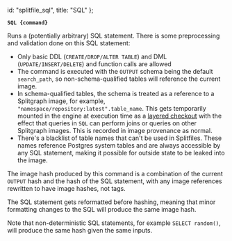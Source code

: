  id: "splitfile_sql",
  title: "SQL"
};

**`SQL {command}`**

Runs a (potentially arbitrary) SQL statement. There is some preprocessing and validation done
on this SQL statement:

  * Only basic DDL (`CREATE/DROP/ALTER TABLE`) and DML (`UPDATE/INSERT/DELETE`) and function
    calls are allowed
  * The command is executed with the `OUTPUT` schema being the default `search_path`, so
    non-schema-qualified tables will reference the current image.
  * In schema-qualified tables, the schema is treated as a reference to a Splitgraph image,
    for example, `"namespace/repository:latest".table_name`. This gets temporarily mounted
    in the engine at execution time as a [layered checkout](../large_datasets/layered_querying)
    with the effect that queries in `SQL` can perform joins or queries on other Splitgraph images.
    This is recorded in image provenance as normal.
  * There's a blacklist of table names that can't be used in Splitfiles. These names reference
    Postgres system tables and are always accessible by any SQL statement, making it possible
    for outside state to be leaked into the image.

The image hash produced by this command is a combination of the current
`OUTPUT` hash and the hash of the SQL statement, with any image references rewritten to have
image hashes, not tags.

The SQL statement gets reformatted before hashing, meaning that minor formatting changes to the
SQL will produce the same image hash.

Note that non-deterministic SQL statements, for example `SELECT random()`, will produce the same
hash given the same inputs.
